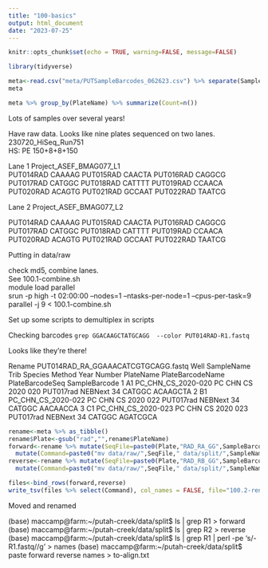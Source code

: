 ```yaml
---
title: "100-basics"
output: html_document
date: "2023-07-25"
---
```


```r
knitr::opts_chunk$set(echo = TRUE, warning=FALSE, message=FALSE)
```

```r
library(tidyverse)
```

```r
meta<-read.csv("meta/PUTSampleBarcodes_062623.csv") %>% separate(SampleName, into=c("Trib","Species","Method","Year","Number"), remove = FALSE) 
meta
```
```r
meta %>% group_by(PlateName) %>% summarize(Count=n())
```

Lots of samples over several years!         


Have raw data.  Looks like nine plates sequenced on two lanes. 
230720_HiSeq_Run751      
HS: PE 150+8+8+150      

Lane 1 Project_ASEF_BMAG077_L1         
PUT014RAD	CAAAAG
PUT015RAD	CAACTA
PUT016RAD	CAGGCG
PUT017RAD	CATGGC
PUT018RAD	CATTTT
PUT019RAD	CCAACA
PUT020RAD	ACAGTG
PUT021RAD	GCCAAT
PUT022RAD	TAATCG

Lane 2     Project_ASEF_BMAG077_L2


PUT014RAD	CAAAAG
PUT015RAD	CAACTA
PUT016RAD	CAGGCG
PUT017RAD	CATGGC
PUT018RAD	CATTTT
PUT019RAD	CCAACA
PUT020RAD	ACAGTG
PUT021RAD	GCCAAT
PUT022RAD	TAATCG

Putting in data/raw     

check md5, combine lanes.       
See 100.1-combine.sh     
module load parallel     
srun -p high -t 02:00:00 --nodes=1 --ntasks-per-node=1 --cpus-per-task=9 parallel -j 9 < 100.1-combine.sh    

Set up some scripts to demultiplex in scripts    

Checking barcodes `grep GGACAAGCTATGCAGG  --color PUT014RAD-R1.fastq `     

Looks like they're there!     

Rename
PUT014RAD_RA_GGAAACATCGTGCAGG.fastq
   Well          SampleName Trib Species Method Year Number PlateName PlateBarcodeName PlateBarcodeSeq SampleBarcode
1    A1  PC_CHN_CS_2020-020   PC     CHN     CS 2020    020 PUT017rad       NEBNext 34          CATGGC      ACAAGCTA
2    B1  PC_CHN_CS_2020-022   PC     CHN     CS 2020    022 PUT017rad       NEBNext 34          CATGGC      AACAACCA
3    C1  PC_CHN_CS_2020-023   PC     CHN     CS 2020    023 PUT017rad       NEBNext 34          CATGGC      AGATCGCA

```r
rename<-meta %>% as_tibble()
rename$Plate<-gsub("rad","",rename$PlateName)
forward<-rename %>% mutate(SeqFile=paste0(Plate,"RAD_RA_GG",SampleBarcode,"TGCAGG.fastq")) %>% dplyr::select(SeqFile,SampleName) %>%
  mutate(Command=paste0("mv data/raw/",SeqFile," data/split/",SampleName,"-R1.fastq"))
reverse<-rename %>% mutate(SeqFile=paste0(Plate,"RAD_RB_GG",SampleBarcode,"TGCAGG.fastq")) %>% dplyr::select(SeqFile,SampleName) %>%
  mutate(Command=paste0("mv data/raw/",SeqFile," data/split/",SampleName,"-R2.fastq"))

files<-bind_rows(forward,reverse) 
write_tsv(files %>% select(Command), col_names = FALSE, file="100.2-rename-fish.sh")
```

Moved and renamed   

(base) maccamp@farm:~/putah-creek/data/split$ ls | grep R1 > forward
(base) maccamp@farm:~/putah-creek/data/split$ ls | grep R2 > reverse
(base) maccamp@farm:~/putah-creek/data/split$ ls | grep R1 | perl -pe 's/-R1.fastq//g' > names
(base) maccamp@farm:~/putah-creek/data/split$ paste forward reverse names > to-align.txt

